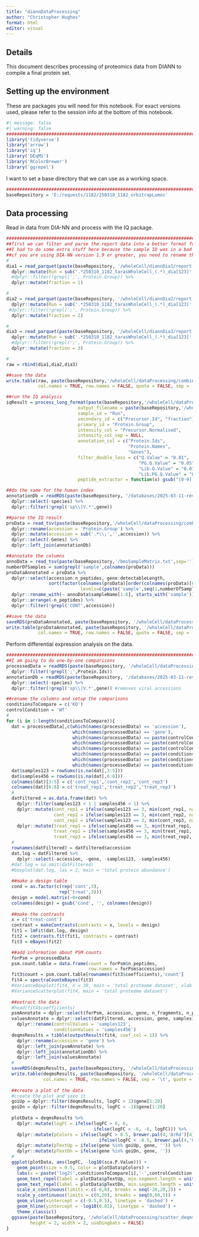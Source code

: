 ```yaml
---
title: "diannDataProcessing"
author: "Christopher Hughes"
format: html
editor: visual
---
```


## Details

This document describes processing of proteomics data from DIANN to compile a final protein set.

## Setting up the environment

These are packages you will need for this notebook. For exact versions used, please refer to the session info at the bottom of this notebook.

```r
#| message: false
#| warning: false
##########################################################################################
library('tidyverse')
library('arrow')
library('iq')
library('DEqMS')
library('RColorBrewer')
library('ggrepel')
```

I want to set a base directory that we can use as a working space.

```r
##########################################################################################
baseRepository = 'E:/requests/1182/250310_1182_orbitrapLumos'
```

## Data processing

Read in data from DIA-NN and process with the IQ package.

```r
##########################################################################################
##first we can filter and parse the report data into a better format for IQ
##I had to do some extra stuff here because the sample ID was in a bad format
##if you are using DIA-NN version 1.9 or greater, you need to rename the Fragment.Quant column
#
dia1 = read_parquet(paste(baseRepository, '/wholeCell/diannDia1/report.parquet',sep=''),) %>%
  dplyr::mutate(Run = sub('.*250310_1182_tarasWholeCell_(.*)_dia[123]', '\\1', Run)) %>%
  #dplyr::filter(!grepl(';', Protein.Group)) %>%
  dplyr::mutate(fraction = 1)

#
dia2 = read_parquet(paste(baseRepository, '/wholeCell/diannDia2/report.parquet',sep='')) %>%
  dplyr::mutate(Run = sub('.*250310_1182_tarasWholeCell_(.*)_dia[123]', '\\1', Run)) %>%
 #dplyr::filter(!grepl(';', Protein.Group)) %>%
  dplyr::mutate(fraction = 2)

#
dia3 = read_parquet(paste(baseRepository, '/wholeCell/diannDia3/report.parquet',sep='')) %>%
  dplyr::mutate(Run = sub('.*250310_1182_tarasWholeCell_(.*)_dia[123]', '\\1', Run)) %>%
  #dplyr::filter(!grepl(';', Protein.Group)) %>%
  dplyr::mutate(fraction = 3)

#
raw = rbind(dia1,dia2,dia3)

##save the data
write.table(raw, paste(baseRepository,'/wholeCell/dataProcessing/combinedFilteredReportAnnotated.tsv',sep=''), 
            col.names = TRUE, row.names = FALSE, quote = FALSE, sep = '\t')

##run the IQ analysis
iqResult = process_long_format(paste(baseRepository,'/wholeCell/dataProcessing/combinedFilteredReportAnnotated.tsv',sep=''),
                           output_filename = paste(baseRepository,'/wholeCell/dataProcessing/combinedFilteredReportAnnotatedIq.tsv',sep=''),
                           sample_id = "Run",
                           secondary_id = c("Precursor.Id", "fraction"),
                           primary_id = "Protein.Group",
                           intensity_col = "Precursor.Normalised",
                           intensity_col_sep = NULL,
                           annotation_col = c("Protein.Ids",
                                              "Protein.Names", 
                                              "Genes"),
                           filter_double_less = c("Q.Value" = "0.01",
                                                  "PG.Q.Value" = "0.05", 
                                                  "Lib.Q.Value" = "0.01", 
                                                  "Lib.PG.Q.Value" = "0.01"),
                           peptide_extractor = function(x) gsub("[0-9].*$", "", x))

##do the same for the human index
annotationDb = readRDS(paste(baseRepository, '/databases/2025-03-11-reviewed-UP000005640-spikein.fasta_index_trypticPeps.rds',sep='')) %>%
  dplyr::select(-species) %>%
  dplyr::filter(!grepl('sp\\|V.*',gene))

##parse the IQ result
proData = read_tsv(paste(baseRepository,'/wholeCell/dataProcessing/combinedFilteredReportAnnotatedIq.tsv',sep=''), show_col_types = FALSE) %>%
  dplyr::rename(accession = 'Protein.Group') %>%
  dplyr::mutate(accession = sub('.*\\;','',accession)) %>%
  dplyr::select(-Genes) %>%
  dplyr::left_join(annotationDb)

##annotate the columns
annoData = read_tsv(paste(baseRepository,'/bmsSampleMatrix.txt',sep=''),show_col_types = FALSE)
numberOfSamples = sum(grepl('sample',colnames(proData)))
proDataAnnotated = proData %>%
  dplyr::select(accession:n_peptides, gene:detectableLength, 
                sort(factor(colnames(proData)[order(colnames(proData)[6:(numberOfSamples+5)])+5],
                            levels=c(paste('sample',seq(1,numberOfSamples,1),sep=''))))) %>%
  dplyr::rename_with(~ annoData$sampleName[1:6], starts_with('sample')) %>%
  dplyr::arrange(-n_peptides) %>%
  dplyr::filter(!grepl('CONT',accession))

##save the data
saveRDS(proDataAnnotated, paste(baseRepository, '/wholeCell/dataProcessing/parsedProteinData.rds', sep = ''))
write.table(proDataAnnotated, paste(baseRepository, '/wholeCell/dataProcessing/parsedProteinData.tsv', sep = ''), 
            col.names = TRUE, row.names = FALSE, quote = FALSE, sep = '\t')
```

Perform differential expression analysis on the data.

```r
##########################################################################################
##I am going to do one-by-one comparisons
processedData = readRDS(paste(baseRepository, '/wholeCell/dataProcessing/parsedProteinData.rds', sep = '')) %>%
  dplyr::filter(!grepl(';',Protein.Ids))
annotationDb = readRDS(paste(baseRepository, '/databases/2025-03-11-reviewed-UP000005640-spikein.fasta_index_trypticPeps.rds',sep='')) %>%
  dplyr::select(-species) %>%
  dplyr::filter(!grepl('sp\\|V.*',gene)) #removes viral accessions

##rename the columns and setup the comparisons
conditionsToCompare = c('KO')
controlCondition = 'WT'
#
for (i in 1:length(conditionsToCompare)){
  dat = processedData[,c(which(names(processedData) == 'accession'),
                         which(names(processedData) == 'gene'),      
                         which(names(processedData) == paste(controlCondition,'1', sep = '')),
                         which(names(processedData) == paste(controlCondition,'2', sep = '')),
                         which(names(processedData) == paste(controlCondition,'3', sep = '')),
                         which(names(processedData) == paste(conditionsToCompare[i],'1', sep = '')),
                         which(names(processedData) == paste(conditionsToCompare[i],'2', sep = '')),
                         which(names(processedData) == paste(conditionsToCompare[i],'3', sep = '')))]
  dat$samples123 = rowSums(is.na(dat[,3:5]))
  dat$samples456 = rowSums(is.na(dat[,6:8]))
  colnames(dat)[3:5] = c('cont_rep1','cont_rep2','cont_rep3')
  colnames(dat)[6:8] = c('treat_rep1','treat_rep2','treat_rep3')
  #
  datFiltered = as.data.frame(dat) %>%
    dplyr::filter(samples123 < 1 | samples456 < 1) %>%
    dplyr::mutate(cont_rep1 = ifelse(samples123 == 3, min(cont_rep1, na.rm = TRUE), cont_rep1),
                  cont_rep2 = ifelse(samples123 == 3, min(cont_rep2, na.rm = TRUE), cont_rep2),
                  cont_rep2 = ifelse(samples123 == 3, min(cont_rep3, na.rm = TRUE), cont_rep3)) %>%
    dplyr::mutate(treat_rep1 = ifelse(samples456 == 3, min(treat_rep1, na.rm = TRUE), treat_rep1),
                  treat_rep2 = ifelse(samples456 == 3, min(treat_rep1, na.rm = TRUE), treat_rep2),
                  treat_rep3 = ifelse(samples456 == 3, min(treat_rep2, na.rm = TRUE), treat_rep3))
  #
  rownames(datFiltered) = datFiltered$accession
  dat.log = datFiltered %>%
    dplyr::select(-accession, -gene, -samples123, -samples456)
  #dat.log = na.omit(datFiltered)
  #boxplot(dat.log, las = 2, main = 'total protein abundance')
  
  ##make a design table
  cond = as.factor(c(rep('cont',3),
                    rep('treat',3)))
  design = model.matrix(~0+cond)
  colnames(design) = gsub('cond', '', colnames(design))
  
  ##make the contrasts
  x = c('treat-cont')
  contrast = makeContrasts(contrasts = x, levels = design)
  fit1 = lmFit(dat.log, design)
  fit2 = contrasts.fit(fit1, contrasts = contrast)
  fit3 = eBayes(fit2)

  ##add information about PSM counts
  forPsm = processedData
  psm.count.table = data.frame(count = forPsm$n_peptides,
                               row.names = forPsm$accession)
  fit3$count = psm.count.table[rownames(fit3$coefficients),'count']
  fit4 = spectraCounteBayes(fit3)
  #VarianceBoxplot(fit4, n = 30, main = 'total proteome dataset', xlab = 'psm count')
  #VarianceScatterplot(fit4, main = 'total proteome dataset')
  
  ##extract the data
  #head(fit4$coefficients)
  psmAnnotate = dplyr::select(forPsm, accession, gene, n_fragments, n_peptides)
  valuesAnnotate = dplyr::select(datFiltered, accession, gene, samples123, samples456) %>%
    dplyr::rename(controlValues = 'samples123',
                  conditionValues = 'samples456')
  deqmsResults = tibble(outputResult(fit4, coef_col = 1)) %>%
    dplyr::rename(accession = 'gene') %>%
    dplyr::left_join(psmAnnotate) %>%
    dplyr::left_join(annotationDb) %>%
    dplyr::left_join(valuesAnnotate)
  #
  saveRDS(deqmsResults, paste(baseRepository, '/wholeCell/dataProcessing/dataset_deqms_', conditionsToCompare[i], '-', controlCondition, '.rds', sep = ''))
  write.table(deqmsResults, paste(baseRepository, '/wholeCell/dataProcessing/dataset_deqms_', conditionsToCompare[i], '-', controlCondition, '.tsv', sep = ''),
              col.names = TRUE, row.names = FALSE, sep = '\t', quote = FALSE)
  
  ##create a plot of the data
  #create the plot and save it
  goiUp = dplyr::filter(deqmsResults, logFC > 1)$gene[1:20]
  goiDn = dplyr::filter(deqmsResults, logFC < -1)$gene[1:20]
  
  plotData = deqmsResults %>%
    dplyr::mutate(logFC = ifelse(logFC > 6, 6,
                                 ifelse(logFC < -6, -6, logFC))) %>%
    dplyr::mutate(pColors = ifelse(logFC > 0.5, brewer.pal(4,'OrRd')[4],
                                   ifelse(logFC < -0.5, brewer.pal(4,'GnBu')[4], brewer.pal(3,'Greys')[2]))) %>%
    dplyr::mutate(pTextUp = ifelse(gene %in% goiUp, gene, '')) %>%
    dplyr::mutate(pTextDn = ifelse(gene %in% goiDn, gene, ''))
  #
  ggplot(plotData, aes(logFC, -log10(sca.P.Value))) +
    geom_point(size = 0.5, color = plotData$pColors) +
    labs(x = paste('log2(',conditionsToCompare[i],'-',controlCondition,')',sep=''), y = '-log10(p-value)', title = 'Differential abundance') +
    geom_text_repel(label = plotData$pTextUp, min.segment.length = unit(0, 'lines'), nudge_x = -1, nudge_y = 1, max.overlaps = 55000, size = 1, segment.size = 0.15) +
    geom_text_repel(label = plotData$pTextDn, min.segment.length = unit(0, 'lines'), nudge_x = 1, nudge_y = 1, max.overlaps = 55000, size = 1, segment.size = 0.15) +
    scale_x_continuous(limits = c(-6,6), breaks = seq(-20,20,2)) +
    scale_y_continuous(limits = c(0,20), breaks = seq(0,60,5)) +
    geom_vline(xintercept = c(-0.5,0.5), linetype = 'dashed') +
    geom_hline(yintercept = -log10(0.01), linetype = 'dashed') +
    theme_classic()
  ggsave(paste(baseRepository, '/wholeCell/dataProcessing/scatter_deqms_', conditionsToCompare[i], '-', controlCondition, '.pdf', sep = ''),
         height = 2, width = 2, useDingbats = FALSE)
}
```
